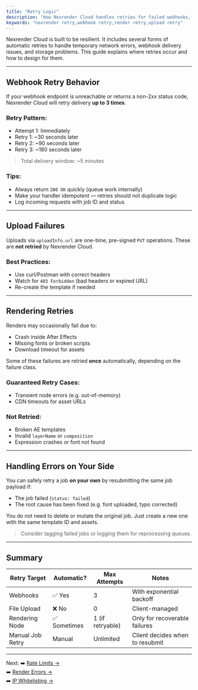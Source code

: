 ```yaml
---
title: "Retry Logic"
description: "How Nexrender Cloud handles retries for failed webhooks, uploads, and transient render errors."
keywords: "nexrender retry,webhook retry,render retry,upload retry"
---
```


Nexrender Cloud is built to be resilient. It includes several forms of automatic retries to handle temporary network errors, webhook delivery issues, and storage problems. This guide explains where retries occur and how to design for them.

---

## Webhook Retry Behavior

If your webhook endpoint is unreachable or returns a non-2xx status code, Nexrender Cloud will retry delivery **up to 3 times**.

### Retry Pattern:

- Attempt 1: Immediately
- Retry 1: ~30 seconds later
- Retry 2: ~90 seconds later
- Retry 3: ~180 seconds later

> Total delivery window: ~5 minutes

### Tips:

- Always return `200 OK` quickly (queue work internally)
- Make your handler idempotent — retries should not duplicate logic
- Log incoming requests with job ID and status

---

## Upload Failures

Uploads via `uploadInfo.url` are one-time, pre-signed `PUT` operations. These are **not retried** by Nexrender Cloud.

### Best Practices:

- Use curl/Postman with correct headers
- Watch for `403 Forbidden` (bad headers or expired URL)
- Re-create the template if needed

---

## Rendering Retries

Renders may occasionally fail due to:

- Crash inside After Effects
- Missing fonts or broken scripts
- Download timeout for assets

Some of these failures are retried **once** automatically, depending on the failure class.

### Guaranteed Retry Cases:

- Transient node errors (e.g. out-of-memory)
- CDN timeouts for asset URLs

### Not Retried:

- Broken AE templates
- Invalid `layerName` or `composition`
- Expression crashes or font not found

---

## Handling Errors on Your Side

You can safely retry a job **on your own** by resubmitting the same job payload if:

- The job failed (`status: failed`)
- The root cause has been fixed (e.g. font uploaded, typo corrected)

You do not need to delete or mutate the original job. Just create a new one with the same template ID and assets.

> Consider tagging failed jobs or logging them for reprocessing queues.

---

## Summary

| Retry Target     | Automatic?  | Max Attempts     | Notes                           |
| ---------------- | ----------- | ---------------- | ------------------------------- |
| Webhooks         | ✅ Yes       | 3                | With exponential backoff        |
| File Upload      | ❌ No        | 0                | Client-managed                  |
| Rendering Node   | ✅ Sometimes | 1 (if retryable) | Only for recoverable failures   |
| Manual Job Retry | Manual      | Unlimited        | Client decides when to resubmit |

---

Next:
➡️ [Rate Limits →](../troubleshooting/rate-limits)\
➡️ [Render Errors →](../jobs/errors)\
➡️ [IP Whitelisting →](../troubleshooting/ip-whitelist)